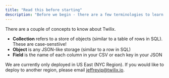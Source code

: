 ```yaml
---
title: "Read this before starting"
description: "Before we begin - there are a few terminologies to learn..."
---
```


There are a couple of concepts to know about Twilix.

- **Collection** refers to a store of objects (similar to a table of rows in SQL). These are case-senstiive!
- **Object** is any JSON-like storage (similar to a row in SQL)
- **Field** is the name of each column in your CSV or each key in your JSON

<Note>We are currently only deployed in US East (NYC Region). If you would like to deploy 
to another region, please email jeffreyip@twilix.io.</Note>

<Snippet file="installation.mdx"/>
